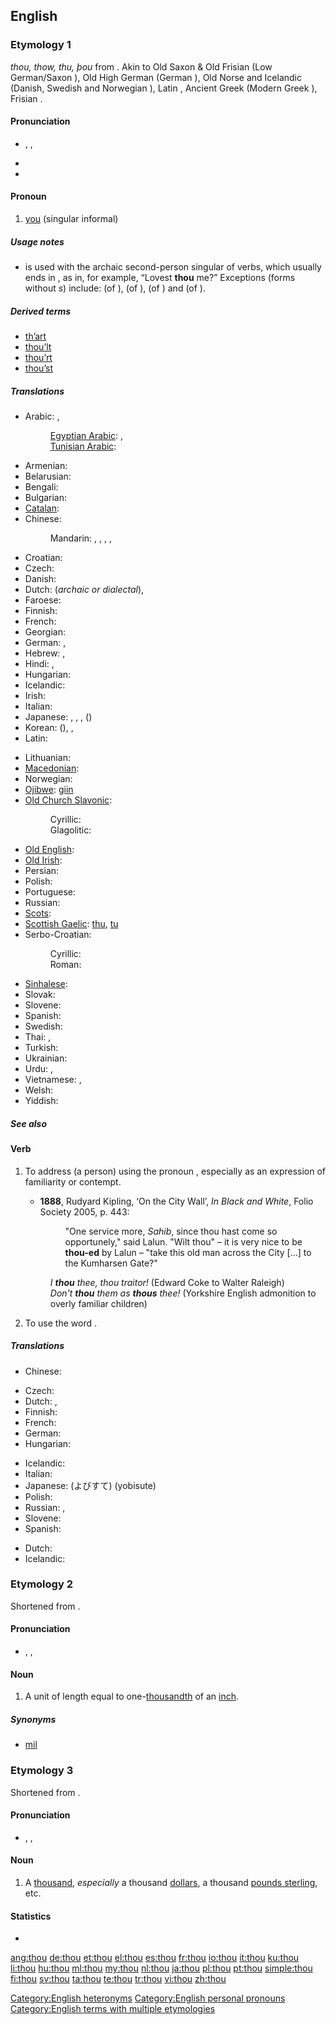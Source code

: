 {{wikipedia|dab=thou (disambiguation)|thou}}
==English==

===Etymology 1===
{{etyl|enm}} ''thou, thow, thu, þou'' from {{etyl|ang|en}} {{term|þu|þū|lang=ang}}. Akin to Old Saxon & Old Frisian {{term|ðu|ðū}} (Low German/Saxon {{term|du|lang=nds}}), Old High German {{term|du|dū|lang=goh}} (German {{term|du}}), Old Norse and Icelandic {{term|þú|lang=non}} (Danish, Swedish and Norwegian {{term|du|lang=da}}), Latin {{term|tu|lang=la}}, Ancient Greek {{term|σύ|tr=sý|lang=grc}} (Modern Greek {{term|εσύ|tr=esý}}), Frisian {{term|do|lang=fy}}.

====Pronunciation====
* {{enPR|''th''ou}}, {{IPA|/ðaʊ/}}, {{SAMPA|/DaU/}}
* {{audio|en-us-thou.ogg|Audio (US)}}
* {{rhymes|aʊ}}

====Pronoun====
{{wikipedia}}
{{infl|en|pronoun|second person singular nominative case||plural|[[ye]] '''''or''''' [[you]]|objective case|thee|reflexive|thyself|possessive determiner|'''[[thy]]''' ('''[[thine]]''' ''before a vowel'')|possessive pronoun|thine}}

# {{archaic|or|dialectal}} [[you]] (singular informal)

=====Usage notes=====
* {{term|thou|Thou}} is used with the archaic second-person singular of verbs, which usually ends in {{term|-est}}, as in, for example, “Lovest '''thou''' me?” Exceptions (forms without ''s'') include: {{term|art#Verb|art}} (of {{term|be}}), {{term|hast}} (of {{term|have}}), {{term|shalt}} (of {{term|shall}}) and {{term|wilt}} (of {{term|will#Verb|will}}).

=====Derived terms=====
* [[th’art]]
* [[thou’lt]]
* [[thou’rt]]
* [[thou’st]]

=====Translations=====
{{trans-top|singular informal form of "you"}}
* Arabic: {{t|ar|أنت|m|tr='ánta|sc=Arab}}, {{t|ar|أنت|f|tr='ánti|sc=Arab}}
*: [[Egyptian Arabic]]: {{tø|arz|انت|m|tr=ínta|sc=Arab}}, {{tø|arz|انت|f|tr=ínti|sc=Arab}}
*: [[Tunisian Arabic]]: {{tø|aeb|انت|m|f|alt=اِنْتِ|tr=ʾinti|sc=Arab}}
* Armenian: {{t|hy|դու|tr=du|sc=Armn}}
* Belarusian: {{t|be|ты|tr=ty|sc=Cyrl}}
* Bengali: {{t|bn|তুই|tr=tui|sc=Beng}}
* Bulgarian: {{t|bg|ти|tr=ti|sc=Cyrl}}
* [[Catalan]]: {{t+|ca|tu}}
* Chinese:
*: Mandarin: {{t|zh|你|tr=nǐ|sc=Hani}}, {{t|zh|祢|tr=nǐ|sc=Hani}} {{qualifier|to God}}, {{qualifier|archaic}} {{t|zh|爾|sc=Hani}}, {{t|zh|尔|tr=ěr|sc=Hani}}, {{t|zh|汝|tr=rǔ|sc=Hani}}
* Croatian: {{t+|hr|ti}}
* Czech: {{t+|cs|ty}}
* Danish: {{t+|da|du}}
* Dutch: {{t+|nl|gij}} (''archaic or dialectal''), {{t+|nl|jij}}
* Faroese: {{t-|fo|tú|xs=Faroese}}
* Finnish: {{t+|fi|sinä}}
* French: {{t+|fr|tu|m|f}}
* Georgian: {{t|ka|შენ|tr=šen|sc=Geor}}
* German: {{t+|de|du}}, {{t+|de|Du}}
* Hebrew: {{t|he|אתה|m|tr=atá|sc=Hebr}}, {{t|he|את|f|tr=at|sc=Hebr}}
* Hindi: {{t|hi|तुम|tr=tum|sc=Deva}}, {{t|hi|तू|tr=tū|sc=Deva}}
* Hungarian: {{t+|hu|te}}
* Icelandic: {{t+|is|þú}}
* Irish: {{t-|ga|tú|xs=Irish}}
* Italian: {{t+|it|tu}}
* Japanese: {{t|ja|君|tr=きみ, kimi|sc=Jpan}}, {{t|ja|汝|tr=なんじ, nanji|sc=Jpan}}, {{t|ja|お前|tr=おまえ, omae|sc=Jpan}}, {{t|ja|あなた|tr=anata|sc=Jpan}} ({{t|ja|貴方|sc=Jpan}})
* Korean: {{t|ko|당신|tr=dangsin|sc=Kore}} ({{t|ko|當身|sc=Kore}}), {{t|ko|너|tr=neo|sc=Kore}}, {{t|ko|네|tr=ne|sc=Kore}}
* Latin: {{t+|la|tu}}
{{trans-mid}}
* Lithuanian: {{t+|lt|tu|xs=Lithuanian}}
* [[Macedonian]]: {{t|mk|ти|tr=ti|sc=Cyrl}}
* Norwegian: {{t+|no|du}}
* [[Ojibwe]]: [[giin]]
* [[Old Church Slavonic]]:
*: Cyrillic: {{tø|cu|тꙑ|tr=ty|sc=Cyrs|xs=Old Church Slavonic}}
*: Glagolitic: {{tø|cu|ⰕⰟⰊ|tr=ty|sc=Glag|xs=Old Church Slavonic}}
* [[Old English]]: {{t-|ang|þu|alt=þū|xs=Old English}}
* [[Old Irish]]: {{tø|sga|tú}}
* Persian: {{t|fa|تو|tr=to|sc=fa-Arab}}
* Polish: {{t+|pl|ty}}
* Portuguese: {{t+|pt|tu}}
* Russian: {{t+|ru|ты|tr=ty}}
* [[Scots]]: {{tø|sco|thoo|xs=Scots}}
* [[Scottish Gaelic]]: [[thu]], [[tu#Scottish Gaelic|tu]]
* Serbo-Croatian:
*: Cyrillic: {{t|sh|ти|alt=ти̑|sc=Cyrl|xs=Serbo-Croatian}}
*: Roman: {{t|sh|ti|alt=tȋ|xs=Serbo-Croatian}}
* [[Sinhalese]]: {{t|si|ඔයා|tr=oyā|sc=Sinh}}
* Slovak: {{t|sk|ty}}
* Slovene: {{t+|sl|ti}}
* Spanish: {{t+|es|tú|m|f}}
* Swedish: {{t+|sv|du}}
* Thai: {{t|th|คุณ|tr=kun|sc=Thai}}, {{t|th|เธอ|tr=ter|sc=Thai}}
* Turkish: {{t|tr|sen}}
* Ukrainian: {{t|uk|ти|tr=ty|sc=Cyrl}}
* Urdu: {{t|ur|تم|tr=tum|sc=ur-Arab}}, {{t|ur|تو|tr=tū|sc=ur-Arab}}
* Vietnamese: {{t|vi|mày}}, {{t|vi|em}}
* Welsh: {{t+|cy|ti|xs=Welsh}}
* Yiddish: {{t|yi|דו|m|tr=du|sc=Hebr}}
{{trans-bottom}}

=====See also=====
{{English personal pronouns}}

====Verb====
{{en-verb}}

# {{transitive}} To address (a person) using the pronoun {{term|thou}}, especially as an expression of familiarity or contempt.
#* '''1888''', Rudyard Kipling, ‘On the City Wall’, ''In Black and White'', Folio Society 2005, p. 443:
#*: "One service more, ''Sahib'', since thou hast come so opportunely," said Lalun. "Wilt thou" – it is very nice to be '''thou-ed''' by Lalun – "take this old man across the City [...] to the Kumharsen Gate?"
#: ''I '''thou''' thee, thou traitor!'' (Edward Coke to Walter Raleigh)
#: ''Don't '''thou''' them as '''thous''' thee!'' (Yorkshire English admonition to overly familiar children)
# {{intransitive}} To use the word {{term|thou}}.

=====Translations=====
{{trans-top|to address someone using the pronoun ''thou''}}
* Chinese:
*: {{trreq|zh}}
* Czech: {{t-|cs|tykat}}
* Dutch: {{t-|nl|jij en jou zeggen}}, {{t|nl|tutoyeren}}
* Finnish: {{t|fi|sinutella}}
* French: {{t+|fr|tutoyer}}
* German: {{t+|de|duzen}}
* Hungarian: {{t+|hu|tegez}}
{{trans-mid}}
* Icelandic: {{t-|is|þúa}}
* Italian: {{t-|it|dar del tu a}}
* Japanese: {{t-|ja|呼び捨て}} (よびすて) (yobisute)
* Polish: {{t|pl|mówić per ty}}
* Russian: {{t+|ru|тыкать|tr=týkat’}}, {{t|ru|тыкнуть|tr=týknut’}}
* Slovene: {{t-|sl|tikati}}
* Spanish: {{t-|es|tutear}}
{{trans-bottom}}

{{trans-top|to use the word ''thou''}}
* Dutch: {{t|nl|vousvoyeren}}
* Icelandic: {{t-|is|þúa}}
{{trans-mid}}
{{trans-bottom}}

===Etymology 2===
Shortened from {{term|thousandth}}.

====Pronunciation====
* {{enPR|thou}}, {{IPA|/θaʊ/}}, {{SAMPA|/TaU/}}
*: {{rhymes|aʊ}}

====Noun====
{{en-noun}}

# {{dated|_|British}} A unit of length equal to one-[[thousandth]] of an [[inch]].

=====Synonyms=====
* [[mil]] {{qualifier|US}}

===Etymology 3===
Shortened from {{term|thousand}}.

====Pronunciation====
* {{enPR|thou}}, {{IPA|/θaʊ/}}, {{SAMPA|/TaU/}}
*: {{rhymes|aʊ}}

====Noun====
{{en-noun|pl=thou}}

# {{slang}} A [[thousand]], ''especially'' a thousand [[dollar]]s, a thousand [[pound sterling|pounds sterling]], etc.

====Statistics====
* {{rank|asked|soon|almost|217|thou|full|country|course}}

[[Category:English heteronyms]]
[[Category:English personal pronouns]]
[[Category:English terms with multiple etymologies]]

[[ang:thou]]
[[de:thou]]
[[et:thou]]
[[el:thou]]
[[es:thou]]
[[fr:thou]]
[[io:thou]]
[[it:thou]]
[[ku:thou]]
[[li:thou]]
[[hu:thou]]
[[ml:thou]]
[[my:thou]]
[[nl:thou]]
[[ja:thou]]
[[pl:thou]]
[[pt:thou]]
[[simple:thou]]
[[fi:thou]]
[[sv:thou]]
[[ta:thou]]
[[te:thou]]
[[tr:thou]]
[[vi:thou]]
[[zh:thou]]